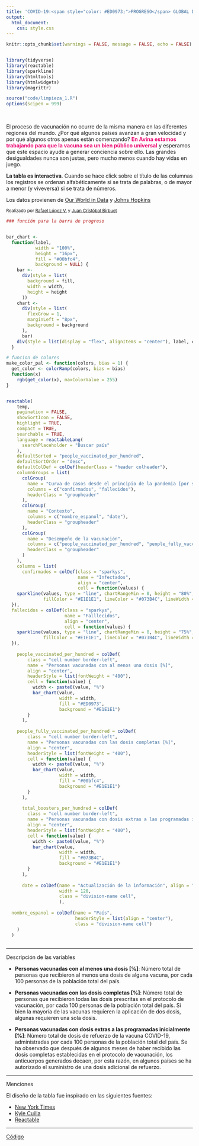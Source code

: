 ```yaml
---
title: 'COVID-19:<span style="color: #ED0973;">PROGRESO</span> GLOBAL DE VACUNACIÓN'
output: 
  html_document: 
    css: style.css
---
```


```r
knitr::opts_chunk$set(warnings = FALSE, message = FALSE, echo = FALSE)


library(tidyverse)
library(reactable)
library(sparkline)
library(htmltools)
library(htmlwidgets)
library(magrittr)

source("code/limpieza_1.R")
options(scipen = 999)
```

<br>

El proceso de vacunación no ocurre de la misma manera en las diferentes regiones del mundo. ¿Por qué algunos países avanzan a gran velocidad y por qué algunos otros apenas están comenzando?  <span style="color: #ED0973;">**En Avina estamos trabajando para que la vacuna sea un bien público universal**</span> y esperamos que este espacio ayude a generar conciencia sobre ello. Las grandes desigualdades nunca son justas, pero mucho menos cuando hay vidas en juego.

**La tabla es interactiva**. Cuando se hace click sobre el título de las columnas los registros se ordenan alfabéticamente si se trata de palabras, o de mayor a menor</span> (y viveversa) si se trata de números.  

Los datos provienen de [Our World in Data](https://github.com/owid/covid-19-data/blob/master/public/data/README.md) y [Johns Hopkins](https://github.com/CSSEGISandData/COVID-19)

<small>Realizado por [Rafael López V.](https://rafalopezv.io/) y [Juan Cristóbal Birbuet](https://www.linkedin.com/in/juan-cristóbal-birbuet-rosazza-b563208/)</small>
<br>
```r
### función para la barra de progreso


bar_chart <-
  function(label,
           width = "100%",
           height = "16px",
           fill = "#00bfc4",
           background = NULL) {
    bar <-
      div(style = list(
        background = fill,
        width = width,
        height = height
      ))
    chart <-
      div(style = list(
        flexGrow = 1,
        marginLeft = "8px",
        background = background
      ),
      bar)
    div(style = list(display = "flex", alignItems = "center"), label, chart)
  }

# funcion de colores 
make_color_pal <- function(colors, bias = 1) {
  get_color <- colorRamp(colors, bias = bias)
  function(x)
    rgb(get_color(x), maxColorValue = 255)
}


reactable(
    temp,
    pagination = FALSE,
    showSortIcon = FALSE,
    highlight = TRUE,
    compact = TRUE,
    searchable = TRUE,
    language = reactableLang(
      searchPlaceholder = "Buscar país"
    ),
    defaultSorted = "people_vaccinated_per_hundred",
    defaultSortOrder = "desc",
    defaultColDef = colDef(headerClass = "header colheader"),
    columnGroups = list(
      colGroup(
        name = "Curva de casos desde el principio de la pandemia [por semana]",
        columns = c("confirmados", "fallecidos"),
        headerClass = "groupheader"
      ),
      colGroup(
        name = "Contexto",
        columns = c("nombre_espanol", "date"),
        headerClass = "groupheader"
      ),
      colGroup(
        name = "Desempeño de la vacunación",
        columns = c("people_vaccinated_per_hundred", "people_fully_vaccinated_per_hundred", "total_boosters_per_hundred"),
        headerClass = "groupheader"
      )
    ),
    columns = list(
      confirmados = colDef(class = "sparkys",
                           name = "Infectados",
                           align = "center",
                           cell = function(values) {
    sparkline(values, type = "line", chartRangeMin = 0, height = "80%", width = "70%",
              fillColor = "#E1E1E1", lineColor = "#073B4C", lineWidth = 1.5)
  }),
  fallecidos = colDef(class = "sparkys",
                      name = "Falllecidos",
                      align = "center",
                      cell = function(values) {
    sparkline(values, type = "line", chartRangeMin = 0, height = "75%", width = "60%",
              fillColor = "#E1E1E1", lineColor = "#073B4C", lineWidth = 1.5)
  }),
      
    people_vaccinated_per_hundred = colDef(
        class = "cell number border-left",
        name = "Personas vacunadas con al menos una dosis [%]",
        align = "center",
        headerStyle = list(fontWeight = "400"),
        cell = function(value) {
          width <- paste0(value, "%")
          bar_chart(value,
                    width = width,
                    fill = "#ED0973",
                    background = "#E1E1E1")
        }
      ),
  
    people_fully_vaccinated_per_hundred = colDef(
        class = "cell number border-left",
        name = "Personas vacunadas con las dosis completas [%]",
        align = "center",
        headerStyle = list(fontWeight = "400"),
        cell = function(value) {
          width <- paste0(value, "%")
          bar_chart(value,
                    width = width,
                    fill = "#00bfc4",
                    background = "#E1E1E1")
        }
      ),
      
      total_boosters_per_hundred = colDef(
        class = "cell number border-left",
        name = "Personas vacunadas con dosis extras a las programadas incialmente [%]",
        align = "center",
        headerStyle = list(fontWeight = "400"),
        cell = function(value) {
          width <- paste0(value, "%")
          bar_chart(value,
                    width = width,
                    fill = "#073B4C",
                    background = "#E1E1E1")
        }
      ),
  
      date = colDef(name = "Actualización de la información", align = "center", 
                    width = 120, 
                    class = "division-name cell",
                    ),
  
  nombre_espanol = colDef(name = "País",
                          headerStyle = list(align = "center"),
                          class = "division-name cell")
    )
  )
    
```

<hr>
Descripción de las variables

- **Personas vacunadas con al menos una dosis [%]**: Número total de personas que recibieron al menos una dosis de alguna vacuna, por cada 100 personas de la población total del país.

- **Personas vacunadas con las dosis completas [%]**: Número total de personas que recibieron todas las dosis prescritas en el protocolo de vacunación, por cada 100 personas de la población total del país. Si bien la mayoría de las vacunas requieren la aplicación de dos dosis, algunas requieren una sola dosis. 

- **Personas vacunadas con dosis extras a las programadas inicialmente [%]**: Número total de dosis de refuerzo de la vacuna COVID-19, administradas por cada 100 personas de la población total del país. Se ha observado que después de algunos meses de haber recibido las dosis completas establecidas en el protocolo de vacunación, los anticuerpos generados decaen, por esta razón, en algunos países se ha autorizado el suministro de una dosis adicional de refuerzo. 

<hr>
Menciones

El diseño de la tabla fue inspirado en las siguientes fuentes:

- [New York Times](https://www.nytimes.com/interactive/2021/01/25/world/europe/global-vaccination-population-rate.html)
- [Kyle Cuilla](https://community.rstudio.com/t/2019-nfl-team-ratings-table-contest-submission/81205)
- [Reactable](https://glin.github.io/reactable/)

<hr>
[Código](https://github.com/rafalopezv/vaccines)

<br>